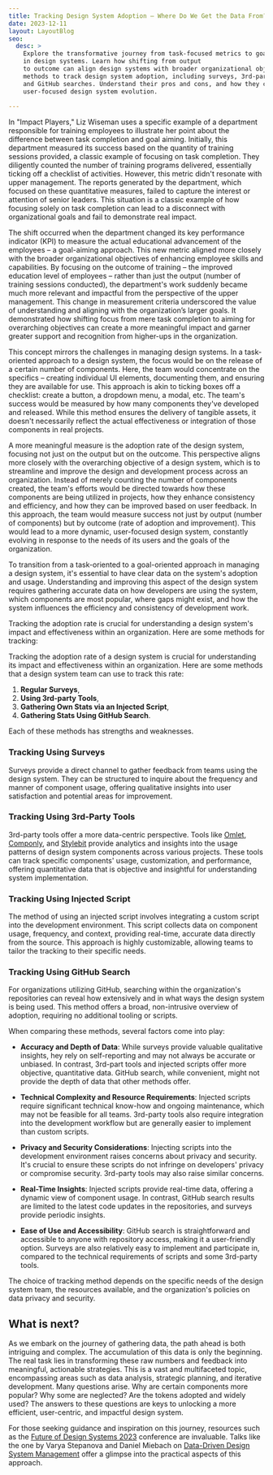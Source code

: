 ```yaml
---
title: Tracking Design System Adoption — Where Do We Get the Data From?
date: 2023-12-11
layout: LayoutBlog
seo:
  desc: >
    Explore the transformative journey from task-focused metrics to goal-oriented strategies
    in design systems. Learn how shifting from output
    to outcome can align design systems with broader organizational objectives. Discover various
    methods to track design system adoption, including surveys, 3rd-party tools, injected scripts,
    and GitHub searches. Understand their pros and cons, and how they contribute to a dynamic,
    user-focused design system evolution.
  
---
```


In "Impact Players," Liz Wiseman uses a specific example of a department responsible for training employees to
illustrate her point about the difference between task completion and goal aiming. Initially, this department
measured its success based on the quantity of training sessions provided, a classic example of focusing on
task completion. They diligently counted the number of training programs delivered, essentially ticking off
a checklist of activities. However, this metric didn't resonate with upper management. The reports generated
by the department, which focused on these quantitative measures, failed to capture the interest or attention of
senior leaders. This situation is a classic example of how focusing solely on task completion can lead to a
disconnect with organizational goals and fail to demonstrate real impact.

The shift occurred when the department changed its key performance indicator (KPI) to measure the actual
educational advancement of the employees – a goal-aiming approach. This new metric aligned more closely with
the broader organizational objectives of enhancing employee skills and capabilities. By focusing on the outcome
of training – the improved education level of employees – rather than just the output (number of training
sessions conducted), the department's work suddenly became much more relevant and impactful from the
perspective of the upper management. This change in measurement criteria underscored the value of understanding
and aligning with the organization’s larger goals. It demonstrated how shifting focus from mere task completion
to aiming for overarching objectives can create a more meaningful impact and garner greater support and
recognition from higher-ups in the organization.

This concept mirrors the challenges in managing design systems.
In a task-oriented approach to a design system, the focus would be on the release of a certain number of
components. Here, the team would concentrate on the specifics – creating individual UI elements, documenting
them, and ensuring they are available for use. This approach is akin to ticking boxes off a checklist: create
a button, a dropdown menu, a modal, etc. The team's success would be measured by how many components they've
developed and released. While this method ensures the delivery of tangible assets, it doesn't necessarily
reflect the actual effectiveness or integration of those components in real projects.

A more meaningful measure is the adoption rate of the design system, focusing not just on the output but on
the outcome.
This perspective aligns more closely with the overarching objective of a design system, which is to streamline
and improve the design and development process across an organization. Instead of merely counting the number of
components created, the team's efforts would be directed towards how these components are being utilized in
projects, how they enhance consistency and efficiency, and how they can be improved based on user feedback. In
this approach, the team would measure success not just by output (number of components) but by outcome (rate of
adoption and improvement). This would lead to a more dynamic, user-focused design system, constantly evolving
in response to the needs of its users and the goals of the organization.

To transition from a task-oriented to a goal-oriented approach in managing a design system,
it's essential to have clear data on the system's adoption and usage. Understanding and improving this
aspect of the design system requires gathering accurate data on how developers are using the system,
which components are most popular, where gaps might exist, and how the system influences the efficiency
and consistency of development work.

Tracking the adoption rate is crucial for understanding a design system's impact and effectiveness
within an organization. Here are some methods for tracking:

Tracking the adoption rate of a design system is crucial for understanding its impact and effectiveness within an organization. Here are some methods that a design system team can use to track this rate:

1. **Regular Surveys**,
2. **Using 3rd-party Tools**,
3. **Gathering Own Stats via an Injected Script**,
4. **Gathering Stats Using GitHub Search**.

Each of these methods has strengths and weaknesses.

### Tracking Using Surveys

Surveys provide a direct channel to gather feedback from teams using the design system.
They can be structured to inquire about the frequency and manner of component usage, offering qualitative
insights into user satisfaction and potential areas for improvement. 

### Tracking Using 3rd-Party Tools

3rd-party tools offer a more data-centric perspective. Tools like [Omlet](https://omlet.dev/),
[Componly](https://componly.co/), and [Stylebit](https://stylebit.io/adoption) provide analytics and
insights into the usage patterns of design system components across various projects. These tools can
track specific components' usage, customization, and performance, offering quantitative data that is
objective and insightful for understanding system implementation.

### Tracking Using Injected Script

The method of using an injected script involves integrating a custom script into the development environment.
This script collects data on component usage, frequency, and context, providing real-time, accurate data
directly from the source. This approach is highly customizable, allowing teams to tailor the tracking to
their specific needs.

### Tracking Using GitHub Search

For organizations utilizing GitHub, searching within the organization's repositories can reveal how
extensively and in what ways the design system is being used. This method offers a broad, non-intrusive
overview of adoption, requiring no additional tooling or scripts.

When comparing these methods, several factors come into play:

- **Accuracy and Depth of Data**: While surveys provide valuable qualitative insights, 
hey rely on self-reporting and may not always be accurate or unbiased. In contrast, 3rd-part
 tools and injected scripts offer more objective, quantitative data. GitHub search, while convenient,
 might not provide the depth of data that other methods offer.

- **Technical Complexity and Resource Requirements**: Injected scripts require significant technical
know-how and ongoing maintenance, which may not be feasible for all teams. 3rd-party tools also require
integration into the development workflow but are generally easier to implement than custom scripts.

- **Privacy and Security Considerations**: Injecting scripts into the development environment raises concerns
about privacy and security. It's crucial to ensure these scripts do not infringe on developers' privacy or
compromise security. 3rd-party tools may also raise similar concerns.

- **Real-Time Insights**: Injected scripts provide real-time data, offering a dynamic view of component
usage. In contrast, GitHub search results are limited to the latest code updates in the repositories,
and surveys provide periodic insights.

- **Ease of Use and Accessibility**: GitHub search is straightforward and accessible to anyone with
repository access, making it a user-friendly option. Surveys are also relatively easy to implement and
participate in, compared to the technical requirements of scripts and some 3rd-party tools.

The choice of tracking method depends on the specific needs of the design system team, the resources available,
and the organization's policies on data privacy and security.


## What is next?

As we embark on the journey of gathering data, the path ahead is both intriguing and complex. The accumulation of
this data is only the beginning. The real task lies in transforming these raw numbers and feedback into meaningful,
actionable strategies.
This is a vast and multifaceted topic,
encompassing areas such as data analysis, strategic planning, and iterative development.
Many questions arise. Why are certain components more popular? Why some are neglected?
Are the tokens adopted and widely used?
The answers to these questions are keys to unlocking a more efficient, user-centric, and impactful design system.

For those seeking guidance and inspiration on this journey, resources such as the
[Future of Design Systems 2023](https://intodesignsystems.gumroad.com/l/thefutureofdesignsystems) conference are
invaluable. Talks like the one by Varya Stepanova and Daniel Miebach on
[Data-Driven Design System Management](https://app.pitch.com/app/public/player/3899f1a0-cd01-45b5-baab-51cc83fab3e7)
offer a glimpse into the practical aspects of this approach.